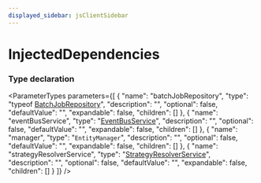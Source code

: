 ```yaml
---
displayed_sidebar: jsClientSidebar
---
```



# InjectedDependencies

### Type declaration

<ParameterTypes parameters={[
  {
    "name": "batchJobRepository",
    "type": "typeof [BatchJobRepository](../../modules/internal.mdx#batchjobrepository)",
    "description": "",
    "optional": false,
    "defaultValue": "",
    "expandable": false,
    "children": []
  },
  {
    "name": "eventBusService",
    "type": "[EventBusService](../classes/internal.internal.EventBusService.mdx)",
    "description": "",
    "optional": false,
    "defaultValue": "",
    "expandable": false,
    "children": []
  },
  {
    "name": "manager",
    "type": "`EntityManager`",
    "description": "",
    "optional": false,
    "defaultValue": "",
    "expandable": false,
    "children": []
  },
  {
    "name": "strategyResolverService",
    "type": "[StrategyResolverService](../classes/internal.internal.StrategyResolverService.mdx)",
    "description": "",
    "optional": false,
    "defaultValue": "",
    "expandable": false,
    "children": []
  }
]} />
